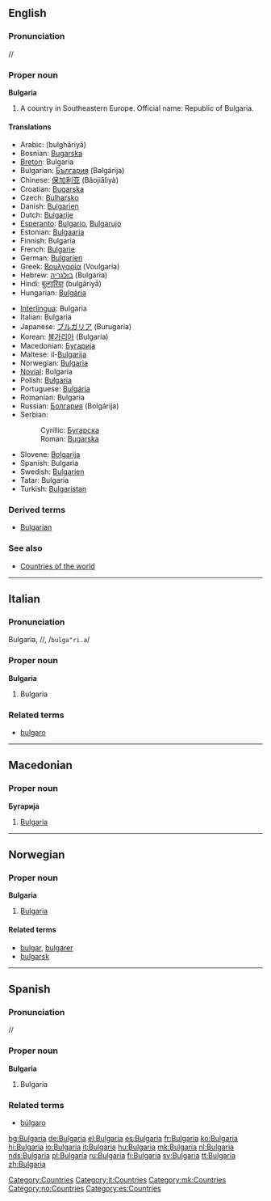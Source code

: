 ==English==
===Pronunciation===
/{{IPAchar|bʌlˈgeəriə}}/
{{wikipedia}}

===Proper noun===
'''Bulgaria'''
# A country in Southeastern Europe. Official name: Republic of Bulgaria.

====Translations====
{{top}}
*Arabic: {{ARchar|[[بلغاريا]]}} (bulghāriyā)
*Bosnian: [[Bugarska]] {{f}}
*[[Breton]]: Bulgaria
*Bulgarian: [[България]] (Bəlgárija) {{f}}
*Chinese: [[保加利亚]] (Bǎojiālìyà)
*Croatian: [[Bugarska]] {{f}}
*Czech: [[Bulharsko]]
*Danish: [[Bulgarien]]
*Dutch: [[Bulgarije]]
*[[Esperanto]]: [[Bulgario]], [[Bulgarujo]]
*Estonian: [[Bulgaaria]]
*Finnish: Bulgaria
*French: [[Bulgarie]] {{f}}
*German: [[Bulgarien]] {{n}}
*Greek: [[Βουλγαρία]] (Voulgaría) {{f}}
*Hebrew: [[בולגריה]] (Bulgaria)
*Hindi: [[बुल्गारिया]] (bulgāriyā)
*Hungarian: [[Bulgária]]
{{mid}}
*[[Interlingua]]: Bulgaria
*Italian: Bulgaria {{f}}
*Japanese: [[ブルガリア]] (Burugaria)
*Korean: [[불가리아]] (Bulgaria)
*Macedonian: [[Бугарија]] {{f}}
*Maltese: il-[[Bulgarija]]
*Norwegian: [[#Norwegian|Bulgaria]]
*[[Novial]]: Bulgaria
*Polish: [[Bułgaria]] {{f}}
*Portuguese: [[Bulgária]] {{f}}
*Romanian: Bulgaria {{f}}
*Russian: [[Болгария]] (Bolgárija) {{f}}
*Serbian:
*:Cyrillic: [[Бугарска]] {{f}}
*:Roman: [[Bugarska#Serbian|Bugarska]] {{f}}
*Slovene: [[Bolgarija]] {{f}}
*Spanish: Bulgaria {{f}}
*Swedish: [[Bulgarien]]
*Tatar: Bulgaria
*Turkish: [[Bulgaristan]]
{{bottom}}

===Derived terms===
*[[Bulgarian]]

===See also===
*[[Countries of the world]]
[[Category:Countries]]


----
==Italian==
===Pronunciation===
Bulgarìa, /{{IPAchar|bulgaˈri.a}}/, /<tt>bulga"ri.a</tt>/
===Proper noun===
[[Category:it:Countries]]
'''Bulgaria''' {{f}}

# Bulgaria

===Related terms===
*[[bulgaro]]


----
==Macedonian==
===Proper noun===
[[Category:mk:Countries]]
'''Бугарија'''
#[[#English|Bulgaria]]


----
==Norwegian==
===Proper noun===
[[Category:no:Countries]]
'''Bulgaria'''
#[[#English|Bulgaria]]
====Related terms====
*[[bulgar]], [[bulgarer]]
*[[bulgarsk]]


----
==Spanish==
===Pronunciation===
/{{IPAchar|bulˈɣarja}}/
===Proper noun===
'''Bulgaria''' {{f}}
[[Category:es:Countries]]
# Bulgaria

===Related terms===
*[[búlgaro]]

[[bg:Bulgaria]]
[[de:Bulgaria]]
[[el:Bulgaria]]
[[es:Bulgaria]]
[[fr:Bulgaria]]
[[ko:Bulgaria]]
[[hi:Bulgaria]]
[[io:Bulgaria]]
[[it:Bulgaria]]
[[hu:Bulgaria]]
[[mk:Bulgaria]]
[[nl:Bulgaria]]
[[nds:Bulgaria]]
[[pl:Bulgaria]]
[[ru:Bulgaria]]
[[fi:Bulgaria]]
[[sv:Bulgaria]]
[[tt:Bulgaria]]
[[zh:Bulgaria]]
